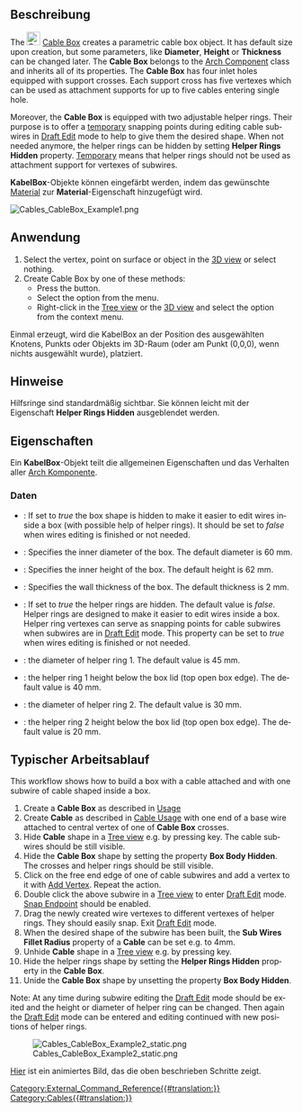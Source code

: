 <languages/>

{{Docnav
|[[Cables_Cable/de|Kabel]]
|[[Cables_CableConnector/de|KabelVerbinder]]
|[[Cables_Workbench/de|Cables]]
|IconL=Cables_Cable.svg
|IconR=Cables_CableConnector.svg
|IconC=Cables_workbench_icon.svg
}}

{{GuiCommand/de
|Name=Cables CableBox
|Name/de=Cables KabelBox
|MenuLocation=Cables → KabelBox
|Workbenches=[[Cables_Workbench/de|Cables]]
|Shortcut=
|Version=1.0
|SeeAlso=[[Cables_Cable/de|Cables Kabel]], [[Cables_CableConnector/de|Cables KabelVerbinder]]
}}

<span id="Description"></span>
==Beschreibung==

<div lang="en" dir="ltr" class="mw-content-ltr">
The [[Image:Cables_CableBox.svg|24px]] [[Cables_CableBox|Cable Box]] creates a parametric cable box object. It has default size upon creation, but some parameters, like '''Diameter''', '''Height''' or '''Thickness''' can be changed later. The '''Cable Box''' belongs to the [[Arch_Component|Arch Component]] class and inherits all of its properties. The '''Cable Box''' has four inlet holes equipped with support crosses. Each support cross has five vertexes which can be used as attachment supports for up to five cables entering single hole.
</div>

<div lang="en" dir="ltr" class="mw-content-ltr">
Moreover, the '''Cable Box''' is equipped with two adjustable helper rings. Their purpose is to offer a <u>temporary</u> snapping points during editing cable subwires in [[Draft_Edit|Draft Edit]] mode to help to give them the desired shape. When not needed anymore, the helper rings can be hidden by setting '''Helper Rings Hidden''' property. <u>Temporary</u> means that helper rings should not be used as attachment support for vertexes of subwires.
</div>

'''KabelBox'''-Objekte können eingefärbt werden, indem das gewünschte [[Arch_SetMaterial/de|Material]] zur '''Material'''-Eigenschaft hinzugefügt wird.

[[Image:Cables_CableBox_Example1.png]]
{{Caption|Beispiel der Standard-KabelBox:<br/>Dort sind sichtbare Hilfskreuze innerhalb der Löcher und Hilfsringe innerhalb der Box angebracht.}}

<span id="Usage"></span>
==Anwendung==

<div lang="en" dir="ltr" class="mw-content-ltr">
# Select the vertex, point on surface or object in the [[3D_view|3D view]] or select nothing.
# Create Cable Box by one of these methods:
#* Press the {{Button|[[Image:Cables_CableBox.svg|16px]] [[Cables_CableBox|Cable Box]]}} button.
#* Select the {{MenuCommand|Cables → [[Image:Cables_CableBox.svg|16px]] Cable Box}} option from the menu.
#* Right-click in the [[Tree_view|Tree view]] or the [[3D_view|3D view]] and select the {{MenuCommand|Cables → [[Image:Cables_CableBox.svg|16px]] Cable Box}} option from the context menu.
</div>

Einmal erzeugt, wird die KabelBox an der Position des ausgewählten Knotens, Punkts oder Objekts im 3D-Raum (oder am Punkt (0,0,0), wenn nichts ausgewählt wurde), platziert.

<span id="Notes"></span>
==Hinweise==

Hilfsringe sind standardmäßig sichtbar. Sie können leicht mit der Eigenschaft '''Helper Rings Hidden''' ausgeblendet werden.

<span id="Properties"></span>
==Eigenschaften==

Ein '''KabelBox'''-Objekt teilt die allgemeinen Eigenschaften und das Verhalten aller [[Arch_Component/de|Arch Komponente]].

<span id="Data"></span>
===Daten===

{{TitleProperty|Cable Box}}

<div lang="en" dir="ltr" class="mw-content-ltr">
* {{PropertyData|Box Body Hidden|Bool}}: If set to ''true'' the box shape is hidden to make it easier to edit wires inside a box (with possible help of helper rings). It should be set to ''false'' when wires editing is finished or not needed.
* {{PropertyData|Diameter|Length}}: Specifies the inner diameter of the box. The default diameter is 60 mm.
* {{PropertyData|Height|Length}}: Specifies the inner height of the box. The default height is 62 mm.
* {{PropertyData|Thickness|Length}}: Specifies the wall thickness of the box. The default thickness is 2 mm.
</div>

<div lang="en" dir="ltr" class="mw-content-ltr">
{{TitleProperty|Cable Box Helpers}}
</div>

<div lang="en" dir="ltr" class="mw-content-ltr">
* {{PropertyData|Helper Rings Hidden|Bool}}: If set to ''true'' the helper rings are hidden. The default value is ''false''. Helper rings are designed to make it easier to edit wires inside a box. Helper ring vertexes can serve as snapping points for cable subwires when subwires are in [[Draft_Edit|Draft Edit]] mode. This property can be set to ''true'' when wires editing is finished or not needed.
* {{PropertyData|Ring 1 Diameter|Length}}: the diameter of helper ring 1. The default value is 45 mm.
* {{PropertyData|Ring 1 Height|Length}}: the helper ring 1 height below the box lid (top open box edge). The default value is 40 mm.
* {{PropertyData|Ring 2 Diameter|Length}}: the diameter of helper ring 2. The default value is 30 mm.
* {{PropertyData|Ring 2 Height|Length}}: the helper ring 2 height below the box lid (top open box edge). The default value is 20 mm.
</div>

<span id="Typical_workflow"></span>
==Typischer Arbeitsablauf==

<div lang="en" dir="ltr" class="mw-content-ltr">
This workflow shows how to build a box with a cable attached and with one subwire of cable shaped inside a box.
</div>

<div lang="en" dir="ltr" class="mw-content-ltr">
# Create a '''Cable Box''' as described in [[#Usage|Usage]]
# Create '''Cable''' as described in [[Cables_Cable#Usage| Cable Usage]] with one end of a base wire attached to central vertex of one of '''Cable Box''' crosses.
# Hide '''Cable''' shape in a [[Tree_view|Tree view]] e.g. by pressing {{KEY|SPACE}} key. The cable subwires should be still visible.
# Hide the '''Cable Box''' shape by setting the property '''Box Body Hidden'''. The crosses and helper rings should be still visible.
# Click on the free end edge of one of cable subwires and add a vertex to it with [[Cables_AddVertex|Add Vertex]]. Repeat the action.
# Double click the above subwire in a [[Tree_view|Tree view]] to enter [[Draft_Edit|Draft Edit]] mode. [[Draft_Snap_Endpoint|Snap Endpoint]] should be enabled.
# Drag the newly created wire vertexes to different vertexes of helper rings. They should easily snap. Exit [[Draft_Edit|Draft Edit]] mode.
# When the desired shape of the subwire has been built, the '''Sub Wires Fillet Radius''' property of a '''Cable''' can be set e.g. to 4mm.
# Unhide '''Cable''' shape in a [[Tree_view|Tree view]] e.g. by pressing {{KEY|SPACE}} key.
# Hide the helper rings shape by setting the '''Helper Rings Hidden''' property in the '''Cable Box'''.
# Unide the '''Cable Box''' shape by unsetting the property '''Box Body Hidden'''.
</div>

<div lang="en" dir="ltr" class="mw-content-ltr">
Note: At any time during subwire editing the [[Draft_Edit|Draft Edit]] mode should be exited and the height or diameter of helper ring can be changed. Then again the [[Draft_Edit|Draft Edit]] mode can be entered and editing continued with new positions of helper rings.
</div>

[[Image:Cables_CableBox_Example2_static.png]]
<div lang="en" dir="ltr" class="mw-content-ltr">
{{Caption|Example of cable subwire shaped inside Cable Box.}}
</div>

[[Cables_Example3_CableBox|Hier]] ist ein animiertes Bild, das die oben beschrieben Schritte zeigt.


{{Docnav
|[[Cables_Cable/de|Kabel]]
|[[Cables_CableConnector/de|KabelVerbinder]]
|[[Cables_Workbench/de|Cables]]
|IconL=Cables_Cable.svg
|IconR=Cables_CableConnector.svg
|IconC=Cables_workbench_icon.svg
}}

[[Category:External_Command_Reference{{#translation:}}]]
[[Category:Cables{{#translation:}}]]